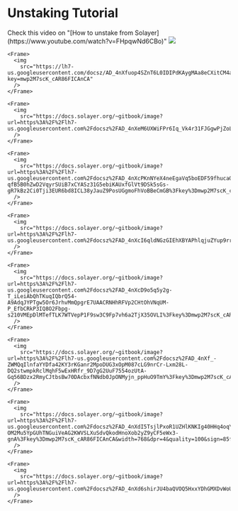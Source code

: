 # Unstaking Tutorial

<Info>
  Check this video on "[How to unstake from
  Solayer](https://www.youtube.com/watch?v=FHpqwNd6CBo)"
</Info>

<Steps>
  <Step title="To unstake your deposit, click on “Withdraw.”">
    <Frame>
      <img
        src="https://docs.solayer.org/~gitbook/image?url=https%3A%2F%2Flh7-us.googleusercontent.com%2Fdocsz%2FAD_4nXfuop4SZnT6L0IDIPdKAygMAa8eCXitCM4aSgOZWjXdwCWm_XQfgbQ4tMleLbh9EoZzE6mwnIQlhctQNKHwy3cfYHM80JiZSNhpTlgCwFbzUrutoW3OG5K_IfHFGbmdSjQLRqqvKvr9OiKlNbVdl1TuiEdA%3Fkey%3Dmwp2M7scK_cAR86FICAnCA&width=768&dpr=2&quality=100&sign=128cbbf4&sv=1"
      />
    </Frame>
  </Step>
  <Step title="Select an amount less than your current deposit or press “MAX” to withdraw the full amount.">
    
    <Frame>
      <img
        src="https://lh7-us.googleusercontent.com/docsz/AD_4nXfuop4SZnT6L0IDIPdKAygMAa8eCXitCM4aSgOZWjXdwCWm_XQfgbQ4tMleLbh9EoZzE6mwnIQlhctQNKHwy3cfYHM80JiZSNhpTlgCwFbzUrutoW3OG5K_IfHFGbmdSjQLRqqvKvr9OiKlNbVdl1TuiEdA?key=mwp2M7scK_cAR86FICAnCA"
      />
    </Frame>
  </Step>
  <Step title="Confirm the amount to be unstaked.">
    
    <Frame>
      <img
        src="https://docs.solayer.org/~gitbook/image?url=https%3A%2F%2Flh7-us.googleusercontent.com%2Fdocsz%2FAD_4nXeM6UXWiFPr6Iq_Vk4r31FJGgwPjZoLnO9DE0pJOBwUAYyaTflLq5s6cMuCuQIE3S2YLF9PbyoIyXmZmMTlgOdcwGUDVxixXzZkM4BW0hc7HOVU5ZPyzObuwM67lDNUFkDsOFHracfXy6w0L7nidj9RUly7%3Fkey%3Dmwp2M7scK_cAR86FICAnCA&width=768&dpr=2&quality=100&sign=b05ae31d&sv=1"
      />
    </Frame>
  </Step>
  <Step title="Initiate the unstaking process.">
    
    <Frame>
      <img
        src="https://docs.solayer.org/~gitbook/image?url=https%3A%2F%2Flh7-us.googleusercontent.com%2Fdocsz%2FAD_4nXcPKnNYeX4neEgaVq5boEDF59fhucaOISJnkZn0fff0QbfAO0KI4-qfB5B0hZwD2VqyrSUiB7xCYASz31G5ebiKAUxfGlVt9DSk5sGs-gR7kBz2Ci0Tji3EUR6bd8ICL38yJauZ9PosUGgmoFhVoBBeCmGB%3Fkey%3Dmwp2M7scK_cAR86FICAnCA&width=768&dpr=4&quality=100&sign=581299dd&sv=1"
      />
    </Frame>
  </Step>
  <Step title="Confirm the unstaking in your wallet.">
    
    <Frame>
      <img
        src="https://docs.solayer.org/~gitbook/image?url=https%3A%2F%2Flh7-us.googleusercontent.com%2Fdocsz%2FAD_4nXcI6qldNGzGIEhXBYAPhlqjuZYup9rrCR4cn3C8YvMY8duW03dRm1uk0cQFUjrnEAGSmHwCeKxJk3alf30RyGKSjIN3oHa1QlwMCJ9FuUzESnsRFNTeVN_LQLh_C6dWOLdhv_Al8PEjSjf95Argu29foRyK%3Fkey%3Dmwp2M7scK_cAR86FICAnCA&width=768&dpr=4&quality=100&sign=d0e9e&sv=1"
      />
    </Frame>
  </Step>
  <Step title="Manually deactivate your stake account by clicking on the Deactivate button in the Manage Stake Accounts section.">
    
    <Frame>
      <img
        src="https://docs.solayer.org/~gitbook/image?url=https%3A%2F%2Flh7-us.googleusercontent.com%2Fdocsz%2FAD_4nXcD9o5q5y2g-T_iLeiAbQhTKuqIQbrQ54-A9AdqJYPTgw5Or6JrhvMmQpgrE7UAACRNHhRFVp2CHtOhVNqUM-P_EfbCRkP3IQ8O2Fbpg-s210VMEpDlMTefTLK7WTVepP1F9sw3C9Fp7vh6a2TjX35OVLI%3Fkey%3Dmwp2M7scK_cAR86FICAnCA&width=768&dpr=4&quality=100&sign=fb5ee7ae&sv=1"
      />
    </Frame>
  </Step>
  <Step title="Press on “Deactivate”;">
    
    <Frame>
      <img
        src="https://docs.solayer.org/~gitbook/image?url=https%3A%2F%2Flh7-us.googleusercontent.com%2Fdocsz%2FAD_4nXf_-ZWMQqIlnfaYYDfa42KY3rKGanr2MpoDUG3xOpM087cLG9nrCr-Lxm28L-DQ2stwmpkRclMqhF5wExHRfr_9D7gG2UuF7554ozUtA-Gq56BDzx2RmyCJtbsBw70DAcbxfNNdb0JpONMyjn_ppHuO9TmY%3Fkey%3Dmwp2M7scK_cAR86FICAnCA&width=768&dpr=4&quality=100&sign=4c816384&sv=1"
      />
    </Frame>
  </Step>
  <Step title="Confirm the deactivation.">
    
    <Frame>
      <img
        src="https://docs.solayer.org/~gitbook/image?url=https%3A%2F%2Flh7-us.googleusercontent.com%2Fdocsz%2FAD_4nXdI5TsjlPxoR1UZHlKNKIg40HHq4oqYba2s7JCOfIzoaLdBIRK18CxBiYBg77sqUV1yysa2l9b9cheqHzhSylhCdjaQMmhgn-OM2Mu5YpGUhTNGuiVeAG2KWVSLXuSdvQkodHnoXob2yZ9yCF5eWx3-gnA%3Fkey%3Dmwp2M7scK_cAR86FICAnCA&width=768&dpr=4&quality=100&sign=85fb7e05&sv=1"
      />
    </Frame>
  </Step>
  <Step title="Congratulations! You have successfully withdrawn your deposit;">
    
    <Frame>
      <img
        src="https://docs.solayer.org/~gitbook/image?url=https%3A%2F%2Flh7-us.googleusercontent.com%2Fdocsz%2FAD_4nXd6shirJU4baQVOQ5HxxYDhGMXDvWoUgVCA6D9hx0DoeYNw4t3HwaYd8uhVJ1_n0A2O0Pl7j1cIuJw8iqld7T0PR4IsmTP_twXbPpw_aZCWt_cWGWGWvkK3hCdYEJuvV_9N70m2bhfRyXp5nYMEiWo7hGo%3Fkey%3Dmwp2M7scK_cAR86FICAnCA&width=768&dpr=4&quality=100&sign=9e99cfb6&sv=1"
      />
    </Frame>
  </Step>
</Steps>

